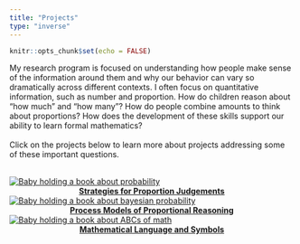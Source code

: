 ```yaml
---
title: "Projects"
type: "inverse"
---
```


```r
knitr::opts_chunk$set(echo = FALSE)
```


My research program is focused on understanding how people make sense of the information around them and why our behavior can vary so dramatically across different contexts. I often focus on quantitative information, such as number and proportion. How do children reason about "how much" and "how many"? How do people combine amounts to think about proportions? How does the development of these skills support our ability to learn formal mathematics? 
<br>
<br>
Click on the projects below to learn more about projects addressing some of these important questions.
<br>
<br>

<div class = "row">

<div class = "col-md-4">
[![Baby holding a book about probability](images/E_Probability.jpg)](projects_strategies.html)
<center>
<strong>[Strategies for Proportion Judgements](projects_strategies.html)</strong>
</center>

</div>
<div class = "col-md-4">

[![Baby holding a book about bayesian probability](images/E_Bayesian.jpg)](projects_processes.html)
<center>
<strong>[Process Models of Proportional Reasoning](projects_processes.html)</strong>
</center>
</div>

<div class = "col-md-4">
[![Baby holding a book about ABCs of math](images/E_book.jpg)](projects_language.html)
<center>
<strong>[Mathematical Language and Symbols](projects_language.html)</strong>
</center>

</div>
</div>

